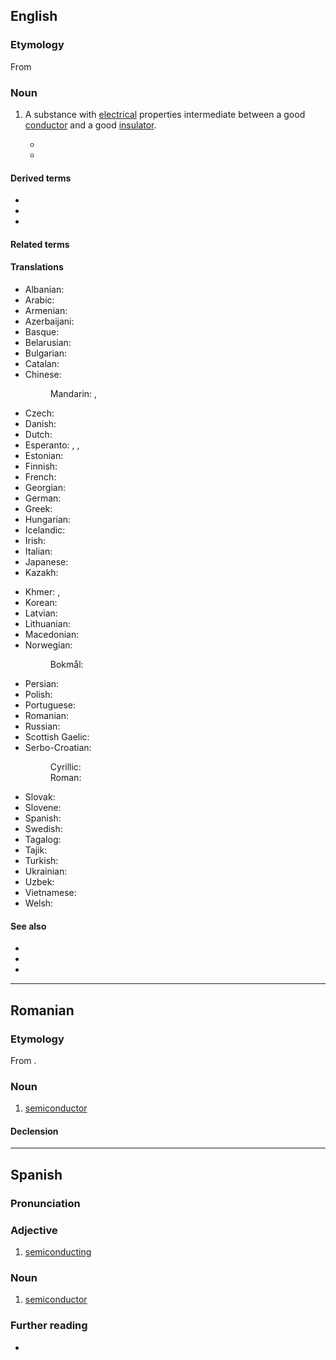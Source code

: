 ==English==
{{wikipedia}}

===Etymology===
From {{prefix|en|semi|conductor}}

===Noun===
{{en-noun}}

# {{lb|en|physics}} A substance with [[electrical]] properties intermediate between a good [[conductor]] and a good [[insulator]].
#* {{quote-book|en|title=Natural Philosophy for General Readers and Young Persons|page=422|author=Adolphe Ganot|year=1876|passage=In this sense we are to understand the following table in which bodies are classed as ''conductors'', '''''semiconductors''''', and ''nonconductors''; those bodies being conveniently designated as conductors which, when applied to an electroscope charged with either kind of electricity discharge it almost instantaneously; '''semiconductors''' being those which discharge it in a short but measurable time, a few seconds, for instance; while nonconductors effect no discharge even, in the course of a minute.}}
#* {{quote-book|en|title=A System of Physiologic Therapeutics: Electrotherapy|author=George W. Jacoby|year=1901|passage=The following table of conductors may therefore be used in inverse order as a table of resistances, the good conductors being bodies of slight resistance, the '''semiconductors''' being bodies of great resistance, and the insulators being bodies of so great resistance that they almost effectually oppose the passage of any current.}}

====Derived terms====
* {{l|en|intrinsic semiconductor}}
* {{l|en|semiconductor heterostructure}}
* {{l|en|semiconductor memory}}

====Related terms====
{{rel3|en|semiconductance|semiconducting|semiconduction|semiconductive|semiconductivity}}

====Translations====
{{trans-top|substance with electrical properties between conductor and insulator}}
* Albanian: {{t+|sq|gjysmëpërcjellës}}
* Arabic: {{t|ar|شِبْه مُوَصِّل|m}}
* Armenian: {{t+|hy|կիսահաղորդիչ}}
* Azerbaijani: {{t|az|yarımkeçirici}}
* Basque: {{t|eu|erdieroale}}
* Belarusian: {{t|be|паўправадні́к|m}}
* Bulgarian: {{t|bg|полупрово́дник|m}}
* Catalan: {{t|ca|semiconductor|m}}
* Chinese:
*: Mandarin: {{t+|cmn|半導體}}, {{t+|cmn|半导体|tr=bàndǎotǐ}}
* Czech: {{t+|cs|polovodič|m}}
* Danish: {{t+|da|halvleder|c}}
* Dutch: {{t+|nl|halfgeleider|m}}
* Esperanto: {{t|eo|duonkonduktaĵo}}, {{t|eo|semikonduktaĵo}}, {{t|eo|duonkonduktanto}}
* Estonian: {{t+|et|pooljuht}}
* Finnish: {{t+|fi|puolijohde}}
* French: {{t+|fr|semiconducteur|m}}
* Georgian: {{t|ka|ნახევარგამტარი}}
* German: {{t+|de|Halbleiter|m}}
* Greek: {{t+|el|ημιαγωγός|m}}
* Hungarian: {{t+|hu|félvezető}}
* Icelandic: {{t|is|hálfleiðari|m}}
* Irish: {{t|ga|leathsheoltóir|m}}
* Italian: {{t+|it|semiconduttore|m}}
* Japanese: {{t+|ja|半導体|tr=はんどうたい, handōtai}}
* Kazakh: {{t|kk|шалаөткізгіш}}
{{trans-mid}}
* Khmer: {{t|km|អង្គធាតុកន្លះចម្លង|tr=?}}, {{t|km|សឺមីកុងឌុចទ័រ|tr=?}}
* Korean: {{t+|ko|반도체(半導體)}}
* Latvian: {{t|lv|pusvadītājs|m}}
* Lithuanian: {{t|lt|puslaidininkis|m}}
* Macedonian: {{t|mk|полуспроводник|m}}
* Norwegian:
*: Bokmål: {{t|nb|halvleder|m}}
* Persian: {{t|fa|نیم‌رسانا|tr=nim-resânâ}}
* Polish: {{t+|pl|półprzewodnik|m}}
* Portuguese: {{t+|pt|semicondutor|m}}
* Romanian: {{t+|ro|semiconductor|n}}
* Russian: {{t+|ru|полупроводни́к|m}}
* Scottish Gaelic: {{t|gd|fo-ghiùlanair|m}}
* Serbo-Croatian:
*: Cyrillic: {{t|sh|полуво̀дӣч|m}}
*: Roman: {{t+|sh|poluvòdīč|m}}
* Slovak: {{t|sk|polovodič|m}}
* Slovene: {{t|sl|polprevodnik|m}}
* Spanish: {{t+|es|semiconductor|m}}
* Swedish: {{t+|sv|halvledare|c}}
* Tagalog: {{t|tl|malasaluyan}}
* Tajik: {{t|tg|нимноқил}}
* Turkish: {{t+|tr|yarı iletken}}
* Ukrainian: {{t|uk|напівпровідни́к|m}}
* Uzbek: {{t|uz|yarimoʻtkazgich}}
* Vietnamese: {{t|vi|chất bán dẫn}}
* Welsh: {{t|cy|lled-ddargludydd|m}}
{{trans-bottom}}

====See also====
* {{l|en|germanium}}
* {{l|en|silicium}}
* {{l|en|silicon}}

----

==Romanian==

===Etymology===
From {{bor|ro|fr|semi-conducteur}}.

===Noun===
{{ro-noun|n|semiconductoare}}

# {{lb|ro|physics}} [[#English|semiconductor]]

====Declension====
{{ro-decl-adj}}

----

==Spanish==

===Pronunciation===
{{es-IPA}}

===Adjective===
{{es-adj}}

# [[semiconducting]]

===Noun===
{{es-noun|m}}

# {{lb|es|physics}} [[#English|semiconductor]]

===Further reading===
* {{R:DRAE}}